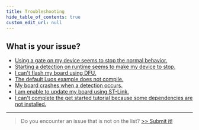 ```yaml
---
title: Troubleshooting
hide_table_of_contents: true
custom_edit_url: null
---
```

## What is your issue?

- [Using a gate on my device seems to stop the normal behavior.](/faq/detection-reconfig)
- [Starting a detection on runtime seems to make my device to stop.](/faq/detection-reconfig)
- [I can't flash my board using DFU.](/faq/dfu)
- [The default Luos example does not compile.](/faq/application-compile)
- [My board crashes when a detection occurs.](/faq/application-default-handler)
- [I am enable to update my board using ST-Link.](/faq/stlink)
- [I can't complete the get started tutorial because some dependencies are not installed.](/faq/install-development-environment)

---

> Do you encounter an issue that is not on the list? [>> Submit it!](/faq/add-issue)
